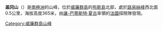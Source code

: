 {{coord|65|4|S|64|0|W|source:GNIS|display=title}}

'''盖冈山'''（{{lang-fr|Mount Guéguen}}）是[[南極洲|南極洲]]的山峰，位於[[威廉群島|威廉群島]]的[[布斯島|布斯島]]北部，處於[[路易絲峰|路易絲峰]]西北面0.5公里，海拔高度365米，由[[讓-巴蒂斯特·夏古|讓-巴蒂斯特·夏古]]率領的[[法國|法國]]探險隊發現。

{{DEFAULTSORT:Mount Guéguen}}
[[Category:威廉群島山峰|Category:威廉群島山峰]]


{{WilhelmArchipelago-geo-stub}}